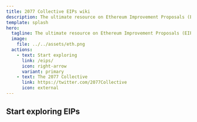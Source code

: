 ```yaml
---
title: 2077 Collective EIPs wiki
description: The ultimate resource on Ethereum Improvement Proposals (EIPs) for research nerds.
template: splash
hero:
  tagline: The ultimate resource on Ethereum Improvement Proposals (EIPs) for research nerds.
  image:
    file: ../../assets/eth.png
  actions:
    - text: Start exploring
      link: /eips/
      icon: right-arrow
      variant: primary
    - text: The 2077 Collective
      link: https://twitter.com/2077Collective
      icon: external
---
```



## Start exploring EIPs

<CardGrid stagger>
	<LinkCard
        title="Protocol"
        description="Ethereum Improvement Proposals (EIPs) that require a change to Ethereum’s consensus layer (CL) and execution layer (EL). This includes proposals that modify or alter the Ethereum Virtual Machine (EVM), consensus protocol (Proof of Stake & Proof of Work), and Ethereum’s networking stack."
        href="/eips/protocol/consensus/"
    />
	<LinkCard 
        title="Infrastructure"
        description="Ethereum Improvement Proposals (EIPs) that touch Ethereum’s infrastructure layer. Mostly around JSON-RPC APIs, wallets, bridges/interoperability protocols, and staking node operators."
        href="/eips/infrastructure/bridges/"
    />
	<LinkCard
        title="Applications"
        description="Ethereum Improvement Proposals (EIPs) that touch Ethereum’s application layer. Often defined as a separate subcategory of EIPs: Ethereum Request for Comments (ERCs). Application-layer standards include standards to ensure interoperability between tokens, applications, and general proposals to improve the Ethereum development process."
        href="/eips/applications/aa/"
    />
	<LinkCard
        title="Layer 2"
        icon="open-book"
        description="Rollup Improvement Proposals (RIPs) proposed for adoption by Ethereum L2s and Ethereum L3s."
        href="/eips/layer2/rip/"
    />
</CardGrid>
